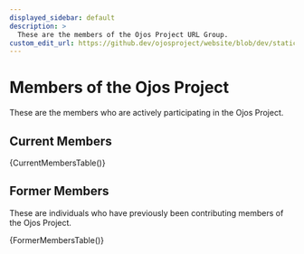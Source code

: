 ```yaml
---
displayed_sidebar: default
description: >
  These are the members of the Ojos Project URL Group.
custom_edit_url: https://github.dev/ojosproject/website/blob/dev/static/data/members.json
---
```


# Members of the Ojos Project

These are the members who are actively participating in the Ojos Project.

## Current Members


{CurrentMembersTable()}

## Former Members

These are individuals who have previously been contributing members of the Ojos
Project.


{FormerMembersTable()}
